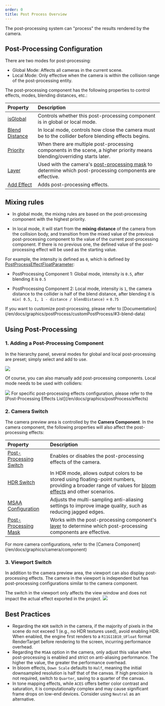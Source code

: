 ```yaml
---
order: 0
title: Post Process Overview
---
```


The post-processing system can "process" the results rendered by the camera.

<Comparison
  leftSrc="https://gw.alipayobjects.com/zos/OasisHub/3a50ed18-c2d4-4b33-a4e6-af79f2c273f8/2024-07-18%25252018.08.30.gif"
  leftText="OFF"
  rightSrc="https://gw.alipayobjects.com/zos/OasisHub/4bd5f985-1b82-4aca-b6fa-fd521aab8f57/2024-07-18%25252018.15.30.gif"
  rightText="ON"
/>

## Post-Processing Configuration

There are two modes for post-processing:

- Global Mode: Affects all cameras in the current scene.
- Local Mode: Only effective when the camera is within the collision range of the post-processing entity.

The post-processing component has the following properties to control effects, modes, blending distances, etc.:

| Property | Description |
| :-- | :-- |
| [isGlobal](/apis/core/#PostProcess-isGlobal) | Controls whether this post-processing component is in global or local mode. |
| [Blend Distance](/apis/core/#PostProcess-blendDistance) | In local mode, controls how close the camera must be to the collider before blending effects begins. |
| [Priority](/apis/core/#PostProcess-priority) | When there are multiple post-processing components in the scene, a higher priority means blending/overriding starts later. |
| [Layer](/apis/core/#PostProcess-layer) | Used with the camera's [post-processing mask](/apis/core/#Camera-postProcessMask) to determine which post-processing components are effective. |
| [Add Effect](/apis/core/#PostProcess-addEffect) | Adds post-processing effects. |

## Mixing rules

- In global mode, the mixing rules are based on the post-processing component with the highest priority.

- In local mode, it will start from the **mixing distance** of the camera from the collision body, and transition from the mixed value of the previous post-processing component to the value of the current post-processing component. If there is no previous one, the defined value of the post-processing effect will be used as the starting value.

For example, the intensity is defined as `0`, which is defined by [PostProcessEffectFloatParameter](/apis/core/#PostProcessEffectFloatParameter):

- PostProcessing Component 1: Global mode, intensity is `0.5`, after blending it is `0.5`

- PostProcessing Component 2: Local mode, intensity is `1`, the camera distance to the collider is half of the blend distance, after blending it is `mix( 0.5, 1, 1 - distance / blendDistance)` = `0.75`

<Callout type="info">
  If you want to customize post-processing, please refer to
  [Documentation](/en/docs/graphics/postProcess/customPostProcess/#3-blend-data)
</Callout>

## Using Post-Processing

### 1. Adding a Post-Processing Component

In the hierarchy panel, several modes for global and local post-processing are preset; simply select and add to use.

<Image src="https://gw.alipayobjects.com/zos/OasisHub/a6e9a327-1823-4dde-94a8-89bb4bf02e3a/2025-01-15%25252011.59.50.gif" />

Of course, you can also manually add post-processing components. Local mode needs to be used with colliders:

<Image src="https://gw.alipayobjects.com/zos/OasisHub/6eb3b8d5-27d1-419d-8bf6-65371861fb97/2025-01-15%25252014.51.12.gif" />

<Callout type="info">
  For specific post-processing effects configuration, please refer to the [Post-Processing Effects
  List](/en/docs/graphics/postProcess/effects)
</Callout>

### 2. Camera Switch

The camera preview area is controlled by the **Camera Component**. In the camera component, the following properties will also affect the post-processing effects:

| Property | Description |
| :-- | :-- |
| [Post-Processing Switch](/apis/core/#Camera-enablePostProcess) | Enables or disables the post-processing effects of the camera. |
| [HDR Switch](/apis/core/#Camera-enableHDR) | In HDR mode, allows output colors to be stored using floating-point numbers, providing a broader range of values for [bloom effects](/en/docs/graphics/postProcess/effects) and other scenarios. |
| [MSAA Configuration](/apis/core/#Camera-msaaSamples) | Adjusts the multi-sampling anti-aliasing settings to improve image quality, such as reducing jagged edges. |
| [Post-Processing Mask](/apis/core/#Camera-postProcessMask) | Works with the post-processing component's [layer](/apis/core/#PostProcess-layer) to determine which post-processing components are effective. |

<Callout type="info">
  For more camera configurations, refer to the [Camera Component](/en/docs/graphics/camera/component)
</Callout>

### 3. Viewport Switch

In addition to the camera preview area, the viewport can also display post-processing effects. The camera in the viewport is independent but has post-processing configurations similar to the camera component.

<Callout type="warning">
  The switch in the viewport only affects the view window and does not impact the actual effect exported in the project.
</Callout>

<Image src="https://gw.alipayobjects.com/zos/OasisHub/e3c55184-f51c-4a7a-9a12-ad490774dc26/image-20250115151324628-20250115151336116.png" />

## Best Practices

- Regarding the `HDR` switch in the camera, if the majority of pixels in the scene do not exceed 1 (e.g., no HDR textures used), avoid enabling HDR. When enabled, the engine first renders to a `R11G11B10_UFloat` format RenderTarget before rendering to the screen, incurring performance overhead.
- Regarding the `MSAA` option in the camera, only adjust this value when post-processing is enabled and strict on anti-aliasing performance. The higher the value, the greater the performance overhead.
- In bloom effects, `Down Scale` defaults to `Half`, meaning the initial downsampled resolution is half that of the canvas. If high precision is not required, switch to `Quarter`, saving to a quarter of the canvas.
- In tone mapping effects, while `ACES` offers better color contrast and saturation, it is computationally complex and may cause significant frame drops on low-end devices. Consider using `Neutral` as an alternative.
